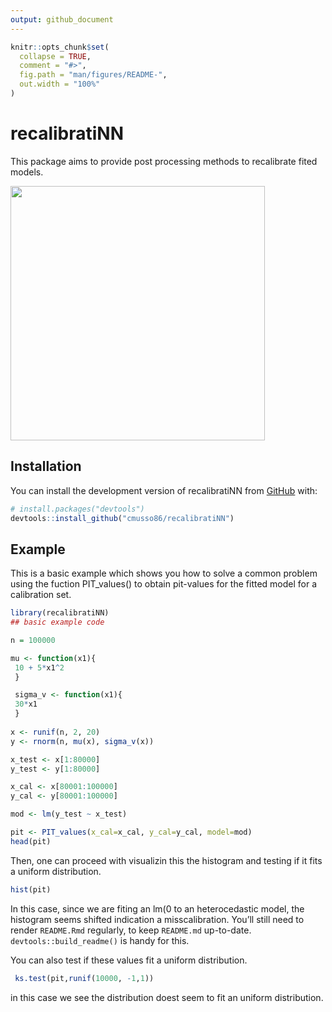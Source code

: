 ```yaml
---
output: github_document
---
```


<!-- README.md is generated from README.Rmd. Please edit that file -->

```r
knitr::opts_chunk$set(
  collapse = TRUE,
  comment = "#>",
  fig.path = "man/figures/README-",
  out.width = "100%"
)
```

# recalibratiNN

<!-- badges: start -->

<!-- badges: end -->

This package aims to provide post processing methods to recalibrate fited models.

![](images/recalibratiNN.png){width="407"}

## Installation

You can install the development version of recalibratiNN from [GitHub](https://github.com/) with:

``` r
# install.packages("devtools")
devtools::install_github("cmusso86/recalibratiNN")
```

## Example

This is a basic example which shows you how to solve a common problem using the fuction PIT_values() to obtain pit-values for the fitted model for a calibration set.

```r
library(recalibratiNN)
## basic example code

n = 100000

mu <- function(x1){
 10 + 5*x1^2
 }

 sigma_v <- function(x1){
 30*x1
 }
 
x <- runif(n, 2, 20)
y <- rnorm(n, mu(x), sigma_v(x))

x_test <- x[1:80000]
y_test <- y[1:80000]

x_cal <- x[80001:100000]
y_cal <- y[80001:100000]

mod <- lm(y_test ~ x_test)

pit <- PIT_values(x_cal=x_cal, y_cal=y_cal, model=mod)
head(pit)
```

Then, one can proceed with visualizin this the histogram and testing if it fits a uniform distribution.

```r
hist(pit)
```

In this case, since we are fiting an lm(0 to an heterocedastic model, the histogram seems shifted indication a misscalibration. You'll still need to render `README.Rmd` regularly, to keep `README.md` up-to-date. `devtools::build_readme()` is handy for this.

You can also test if these values fit a uniform distribution.

```r
 ks.test(pit,runif(10000, -1,1))
```

in this case we see the distribution doest seem to fit an uniform distribution.
